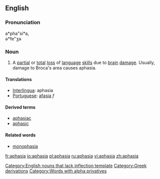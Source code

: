 {{wikipedia}}
==English==
===Pronunciation===
a*pha"si*a, <BR>
ә*fe"ʒә

===Noun===
# {{pathology}} A [[partial]] or [[total]] [[loss]] of [[language]] [[skill]]s due to [[brain]] [[damage]]. Usually, damage to Broca's area causes aphasia.

====Translations====
*[[Interlingua]]: aphasia
*[[Portuguese]]: [[afasia]] ''f''

====Derived terms====
* [[aphasiac]]
* [[aphasic]]

====Related words====
* [[monophasia]]

[[Category:English nouns that lack inflection template]]
[[Category:Greek derivations]]
[[Category:Words with alpha privatives]]

[[fr:aphasia]]
[[io:aphasia]]
[[pl:aphasia]]
[[ru:aphasia]]
[[vi:aphasia]]
[[zh:aphasia]]